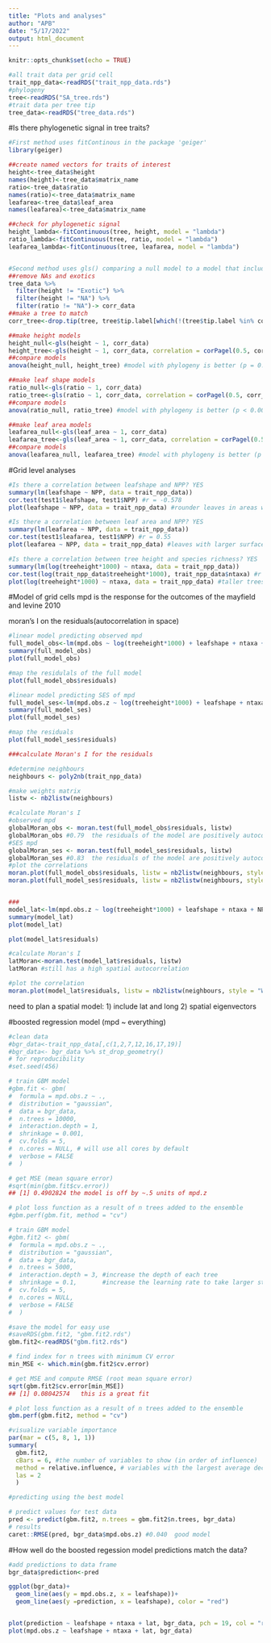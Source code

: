 ```yaml
---
title: "Plots and analyses"
author: "APB"
date: "5/17/2022"
output: html_document
---
```


```r
knitr::opts_chunk$set(echo = TRUE)
```

```r
#all trait data per grid cell
trait_npp_data<-readRDS("trait_npp_data.rds") 
#phylogeny
tree<-readRDS("SA_tree.rds")
#trait data per tree tip
tree_data<-readRDS("tree_data.rds")
```

#Is there phylogenetic signal in tree traits?
```r
#First method uses fitContinous in the package 'geiger'
library(geiger)

##create named vectors for traits of interest
height<-tree_data$height
names(height)<-tree_data$matrix_name
ratio<-tree_data$ratio
names(ratio)<-tree_data$matrix_name
leafarea<-tree_data$leaf_area
names(leafarea)<-tree_data$matrix_name

##check for phylogenetic signal
height_lambda<-fitContinuous(tree, height, model = "lambda")
ratio_lambda<-fitContinuous(tree, ratio, model = "lambda")
leafarea_lambda<-fitContinuous(tree, leafarea, model = "lambda")


#Second method uses gls() comparing a null model to a model that includes the only the tree
##remove NAs and exotics
tree_data %>%
  filter(height != "Exotic") %>%
  filter(height != "NA") %>% 
  filter(ratio != "NA")-> corr_data
##make a tree to match
corr_tree<-drop.tip(tree, tree$tip.label[which(!(tree$tip.label %in% corr_data$matrix_name))])

##make height models
height_null<-gls(height ~ 1, corr_data)
height_tree<-gls(height ~ 1, corr_data, correlation = corPagel(0.5, corr_tree)) # lambda = 0.1
##compare models
anova(height_null, height_tree) #model with phylogeny is better (p = 0.008)

##make leaf shape models
ratio_null<-gls(ratio ~ 1, corr_data)
ratio_tree<-gls(ratio ~ 1, corr_data, correlation = corPagel(0.5, corr_tree)) # lambda = 0.763
##compare models
anova(ratio_null, ratio_tree) #model with phylogeny is better (p < 0.0001)

##make leaf area models
leafarea_null<-gls(leaf_area ~ 1, corr_data)
leafarea_tree<-gls(leaf_area ~ 1, corr_data, correlation = corPagel(0.5, corr_tree)) # lambda = 0.413
##compare models
anova(leafarea_null, leafarea_tree) #model with phylogeny is better (p < 0.0001)

```



#Grid level analyses
```r
#Is there a correlation between leafshape and NPP? YES
summary(lm(leafshape ~ NPP, data = trait_npp_data))
cor.test(test1$leafshape, test1$NPP) #r = -0.578
plot(leafshape ~ NPP, data = trait_npp_data) #rounder leaves in areas with higher NPP

#Is there a correlation between leaf area and NPP? YES
summary(lm(leafarea ~ NPP, data = trait_npp_data))
cor.test(test1$leafarea, test1$NPP) #r = 0.55
plot(leafarea ~ NPP, data = trait_npp_data) #leaves with larger surface areas in grids with higher NPP

#Is there a correlation between tree height and species richness? YES
summary(lm(log(treeheight*1000) ~ ntaxa, data = trait_npp_data)) 
cor.test(log(trait_npp_data$treeheight*1000), trait_npp_data$ntaxa) #r = 0.712
plot(log(treeheight*1000) ~ ntaxa, data = trait_npp_data) #taller trees in areas with more species 
```

#Model of grid cells
mpd is the response for the outcomes of the mayfield and levine 2010
 
moran's I on the residuals(autocorrelation in space)

```r
#linear model predicting observed mpd 
full_model_obs<-lm(mpd.obs ~ log(treeheight*1000) + leafshape + ntaxa + NPP, data = trait_npp_data)
summary(full_model_obs)
plot(full_model_obs)

#map the residulals of the full model
plot(full_model_obs$residuals)

#linear model predicting SES of mpd
full_model_ses<-lm(mpd.obs.z ~ log(treeheight*1000) + leafshape + ntaxa + NPP, data = trait_npp_data)
summary(full_model_ses)
plot(full_model_ses)

#map the residuals
plot(full_model_ses$residuals)

###calculate Moran's I for the residuals

#determine neighbours
neighbours <- poly2nb(trait_npp_data)

#make weights matrix
listw <- nb2listw(neighbours)

#calculate Moran's I
#observed mpd
globalMoran_obs <- moran.test(full_model_obs$residuals, listw)
globalMoran_obs #0.79  the residuals of the model are positively autocorrelated
#SES mpd
globalMoran_ses <- moran.test(full_model_ses$residuals, listw)
globalMoran_ses #0.83  the residuals of the model are positively autocorrelated
#plot the correlations
moran.plot(full_model_obs$residuals, listw = nb2listw(neighbours, style = "W"))
moran.plot(full_model_ses$residuals, listw = nb2listw(neighbours, style = "W"))


###
model_lat<-lm(mpd.obs.z ~ log(treeheight*1000) + leafshape + ntaxa + NPP + lat + long, data = trait_npp_data)
summary(model_lat)
plot(model_lat)

plot(model_lat$residuals)

#calculate Moran's I
latMoran<-moran.test(model_lat$residuals, listw)
latMoran #still has a high spatial autocorrelation

#plot the correlation
moran.plot(model_lat$residuals, listw = nb2listw(neighbours, style = "W"))
```
need to plan a spatial model: 
 1) include lat and long
 2) spatial eigenvectors 
 
#boosted regression model (mpd ~ everything) 
```r
#clean data
#bgr_data<-trait_npp_data[,c(1,2,7,12,16,17,19)]
#bgr_data<- bgr_data %>% st_drop_geometry()
# for reproducibility
#set.seed(456)

# train GBM model
#gbm.fit <- gbm(
#  formula = mpd.obs.z ~ .,
#  distribution = "gaussian",
#  data = bgr_data,
#  n.trees = 10000,
#  interaction.depth = 1,
#  shrinkage = 0.001,
#  cv.folds = 5,
#  n.cores = NULL, # will use all cores by default
#  verbose = FALSE
#  ) 

# get MSE (mean square error)
#sqrt(min(gbm.fit$cv.error))
## [1] 0.4902824 the model is off by ~.5 units of mpd.z

# plot loss function as a result of n trees added to the ensemble
#gbm.perf(gbm.fit, method = "cv")

# train GBM model
#gbm.fit2 <- gbm(
#  formula = mpd.obs.z ~ .,
#  distribution = "gaussian",
#  data = bgr_data,
#  n.trees = 5000,
#  interaction.depth = 3, #increase the depth of each tree
#  shrinkage = 0.1,       #increase the learning rate to take larger steps down the gradient descent
#  cv.folds = 5,
#  n.cores = NULL,
#  verbose = FALSE
#  )

#save the model for easy use
#saveRDS(gbm.fit2, "gbm.fit2.rds")
gbm.fit2<-readRDS("gbm.fit2.rds")

# find index for n trees with minimum CV error
min_MSE <- which.min(gbm.fit2$cv.error)

# get MSE and compute RMSE (root mean square error)
sqrt(gbm.fit2$cv.error[min_MSE])
## [1] 0.08042574   this is a great fit

# plot loss function as a result of n trees added to the ensemble
gbm.perf(gbm.fit2, method = "cv")

#visualize variable importance
par(mar = c(5, 8, 1, 1))
summary(
  gbm.fit2, 
  cBars = 6, #the number of variables to show (in order of influence)
  method = relative.influence, # variables with the largest average decrease in MSE are considered most important (also can use permutation.test.gbm)
  las = 2
  )

#predicting using the best model

# predict values for test data
pred <- predict(gbm.fit2, n.trees = gbm.fit2$n.trees, bgr_data)
# results
caret::RMSE(pred, bgr_data$mpd.obs.z) #0.040  good model
```

#How well do the boosted regession model predictions match the data?
```r
#add predictions to data frame
bgr_data$prediction<-pred

ggplot(bgr_data)+
  geom_line(aes(y = mpd.obs.z, x = leafshape))+
  geom_line(aes(y =prediction, x = leafshape), color = "red")


plot(prediction ~ leafshape + ntaxa + lat, bgr_data, pch = 19, col = "red")
plot(mpd.obs.z ~ leafshape + ntaxa + lat, bgr_data)
```
